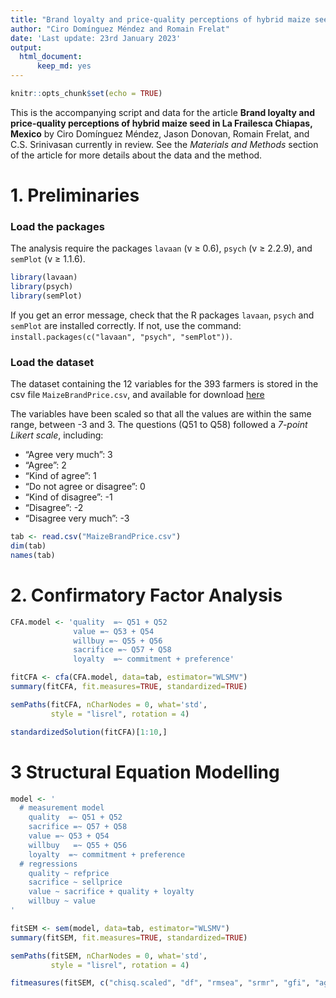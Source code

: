 ```yaml
---
title: "Brand loyalty and price-quality perceptions of hybrid maize seed in La Frailesca Chiapas, Mexico"
author: "Ciro Domínguez Méndez and Romain Frelat"
date: 'Last update: 23rd January 2023'
output:
  html_document: 
      keep_md: yes
---
```

```r
knitr::opts_chunk$set(echo = TRUE)
```

This is the accompanying script and data for the article **Brand loyalty and price-quality perceptions of hybrid maize seed in La Frailesca Chiapas, Mexico** by Ciro Domínguez Méndez, Jason Donovan, Romain Frelat, and C.S. Srinivasan currently in review. 
See the *Materials and Methods* section of the article for more details about the data and the method.

# 1. Preliminaries


### Load the packages
The analysis require the packages `lavaan` (v ≥ 0.6), `psych` (v ≥ 2.2.9), and `semPlot` (v ≥ 1.1.6).

```r
library(lavaan)
library(psych)
library(semPlot)
```

If you get an error message, check that the R packages `lavaan`, `psych` and `semPlot` are installed correctly. If not, use the command: `install.packages(c("lavaan", "psych", "semPlot"))`.

### Load the dataset

The dataset containing the 12 variables for the 393 farmers is stored in the csv file `MaizeBrandPrice.csv`, and available for download [here](https://github.com/rfrelat/SEM_MaizeBrandPrice/raw/main/MaizeBrandPrice.csv)

The variables have been scaled so that all the values are within the same range, between -3 and 3. The questions (Q51 to Q58) followed a *7-point Likert scale*, including:  

- “Agree very much”: 3 
- “Agree”: 2
- “Kind of agree”: 1 
- “Do not agree or disagree”: 0 
- “Kind of disagree”: -1 
- “Disagree”: -2
- “Disagree very much”: -3

```r
tab <- read.csv("MaizeBrandPrice.csv")
dim(tab)
names(tab)
```



# 2. Confirmatory Factor Analysis


```r
CFA.model <- 'quality  =~ Q51 + Q52
              value =~ Q53 + Q54
              willbuy =~ Q55 + Q56
              sacrifice =~ Q57 + Q58
              loyalty  =~ commitment + preference'

fitCFA <- cfa(CFA.model, data=tab, estimator="WLSMV")
summary(fitCFA, fit.measures=TRUE, standardized=TRUE)
```

```r
semPaths(fitCFA, nCharNodes = 0, what='std', 
         style = "lisrel", rotation = 4)
```

```r
standardizedSolution(fitCFA)[1:10,]
```


# 3 Structural Equation Modelling


```r
model <- '  
  # measurement model
    quality  =~ Q51 + Q52
    sacrifice =~ Q57 + Q58
    value =~ Q53 + Q54
    willbuy   =~ Q55 + Q56
    loyalty  =~ commitment + preference
  # regressions
    quality ~ refprice
    sacrifice ~ sellprice
    value ~ sacrifice + quality + loyalty
    willbuy ~ value
'

fitSEM <- sem(model, data=tab, estimator="WLSMV")
summary(fitSEM, fit.measures=TRUE, standardized=TRUE)
```

```r
semPaths(fitSEM, nCharNodes = 0, what='std', 
         style = "lisrel", rotation = 4)
```

```r
fitmeasures(fitSEM, c("chisq.scaled", "df", "rmsea", "srmr", "gfi", "agfi", "cfi", "tli"))
```


